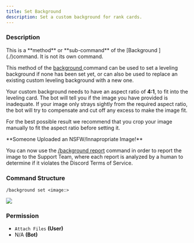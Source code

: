 ```yaml
---
title: Set Background
description: Set a custom background for rank cards.
---
```


### Description

<Callout type="warning">
	This is a **method** or **sub-command** of the [Background ](./)command. It is not its own command.
</Callout>

This method of the [background ](./)command can be used to set a leveling background if none has been set yet, or can
also be used to replace an existing custom leveling background with a new one.

Your custom background needs to have an aspect ratio of **4:1**, to fit into the leveling card. The bot will tell you if
the image you have provided is inadequate. If your image only strays sightly from the required aspect ratio, the bot
will try to compensate and cut off any excess to make the image fit.

For the best possible result we recommend that you crop your image manually to fit the aspect ratio before setting it.

<Callout type="warning">
**Someone Uploaded an NSFW/Innapropriate Image!**

You can now use the [/background report](report.md) command in order to report the image to the Support Team, where each
report is analyzed by a human to determine if it violates the Discord Terms of Service.

</Callout>

### Command Structure

```
/background set <image:>
```

![](https://i.imgur.com/troyBAc.png)

### **Permission**

- `Attach Files` **(User)**
- N/A **(Bot)**

